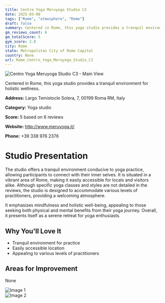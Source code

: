 ```yaml
---
title: Centro Yoga Meruyoga Studio C3
date: 2025-03-08
tags: ["Rome", "atmosphere", "Rome"]  
draft: false
summary: Centered in Rome, this yoga studio provides a tranquil environment for holistic wellness.
gm_reviews_count: 6
gm_totalScore: 5
gym_score: 2.8
city: Rome
state: Metropolitan City of Rome Capital
country: None
url: Rome_Centro_Yoga_Meruyoga_Studio_C3
---
```


<div className="aspect-[16/9] relative my-8">
  <img 
    src="https://lh5.googleusercontent.com/p/AF1QipOFjw5mTjCaqnj1pbV4br6iPqI5gFOXgAq_x3Uh=w1920-h1080-k-no"
    alt="Centro Yoga Meruyoga Studio C3 - Main View"
    className="object-cover absolute inset-0 w-full h-full rounded-lg"
  />
</div>

Centered in Rome, this yoga studio provides a tranquil environment for holistic wellness.

**Address:** Largo Temistocle Solera, 7, 00199 Roma RM, Italy

**Category:** Yoga studio

**Score:** 5 based on 6 reviews

**Website:** http://www.meruyoga.it/

**Phone:** +39 338 976 2376

# Studio Presentation

The studio offers a tranquil environment conducive to yoga practice, allowing participants to connect with their inner selves. It is situated in a vibrant area of Rome, making it easily accessible for locals and visitors alike. Although specific yoga classes and styles are not detailed in the reviews, the studio is designed to accommodate various levels of practitioners, providing a welcoming atmosphere.

It emphasizes mindfulness and holistic well-being, appealing to those seeking both physical and mental benefits from their yoga journey. Overall, it presents itself as a serene retreat for yoga enthusiasts.

## Why You'll Love It

- Tranquil environment for practice
- Easily accessible location
- Appealing to various levels of practitioners

## Areas for Improvement

None

<div className="grid grid-cols-1 xl:grid-cols-2 gap-4 my-8">
<div className="aspect-[4/3] relative"><img src="https://lh5.googleusercontent.com/p/AF1QipPxKtqDOyhsXX3UV5K20Nh0L2UjhQAEiHMi45rR=w1920-h1080-k-no" alt="Image 1" className="object-cover absolute inset-0 w-full h-full rounded-lg" /></div>
<div className="aspect-[4/3] relative"><img src="https://lh5.googleusercontent.com/p/AF1QipOLu_xilRwOLIkZmLYHUwQjEH6Xggces_avUOVk=w1920-h1080-k-no" alt="Image 2" className="object-cover absolute inset-0 w-full h-full rounded-lg" /></div>
</div>